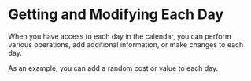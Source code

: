 # Getting and Modifying Each Day

When you have access to each day in the calendar, you can perform various operations, add additional information, or make changes to each day.

As an example, you can add a random cost or value to each day.

<Sandbox example="action-handlers-get-and-change-every-day" height={370} />
